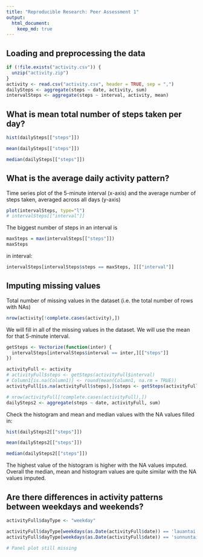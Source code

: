 ```yaml
---
title: "Reproducible Research: Peer Assessment 1"
output: 
  html_document:
    keep_md: true
---
```



## Loading and preprocessing the data

```r
if (!file.exists("activity.csv")) {
  unzip("activity.zip")
}
activity <- read.csv("activity.csv", header = TRUE, sep = ",")
dailySteps <- aggregate(steps ~ date, activity, sum)
intervalSteps <- aggregate(steps ~ interval, activity, mean)
```

## What is mean total number of steps taken per day?

```r
hist(dailySteps[["steps"]])

mean(dailySteps[["steps"]])

median(dailySteps[["steps"]])
```


## What is the average daily activity pattern?

Time series plot of the 5-minute interval (x-axis) and the average number of steps taken, averaged across all days (y-axis)

```r
plot(intervalSteps, type="l")
# intervalSteps[["interval"]]
```

The biggest number of steps in an interval is

```r
maxSteps = max(intervalSteps[["steps"]])
maxSteps
```

in interval:

```r
intervalSteps[intervalSteps$steps == maxSteps, ][["interval"]]
```


## Imputing missing values

Total number of missing values in the dataset (i.e. the total number of rows with NAs)

```r
nrow(activity[!complete.cases(activity),])
```

We will fill in all of the missing values in the dataset. We will use the mean for that 5-minute interval.

```r
getSteps <- Vectorize(function(inter) {
  intervalSteps[intervalSteps$interval == inter,][["steps"]]
})

activityFull <- activity
# activityFull$steps <- getSteps(activityFull$interval)
# Column1[is.na(Column1)] <- round(mean(Column1, na.rm = TRUE))
activityFull[is.na(activityFull$steps),]$steps <- getSteps(activityFull[is.na(activityFull$steps),]$interval)

# nrow(activityFull[!complete.cases(activityFull),])
dailySteps2 <- aggregate(steps ~ date, activityFull, sum)
```

Check the histogram and mean and median values with the NA values filled in:

```r
hist(dailySteps2[["steps"]])

mean(dailySteps2[["steps"]])

median(dailySteps2[["steps"]])
```

The highest value of the histogram is higher with the NA values imputed. Overall the median, mean and histogram values are quite similar with the NA values imputed.

## Are there differences in activity patterns between weekdays and weekends?

```r
activityFull$dayType <- "weekday"

activityFull$dayType[weekdays(as.Date(activityFull$date)) == 'lauantai'] <- "weekend"
activityFull$dayType[weekdays(as.Date(activityFull$date)) == 'sunnuntai'] <- "weekend"

# Panel plot still missing
```
